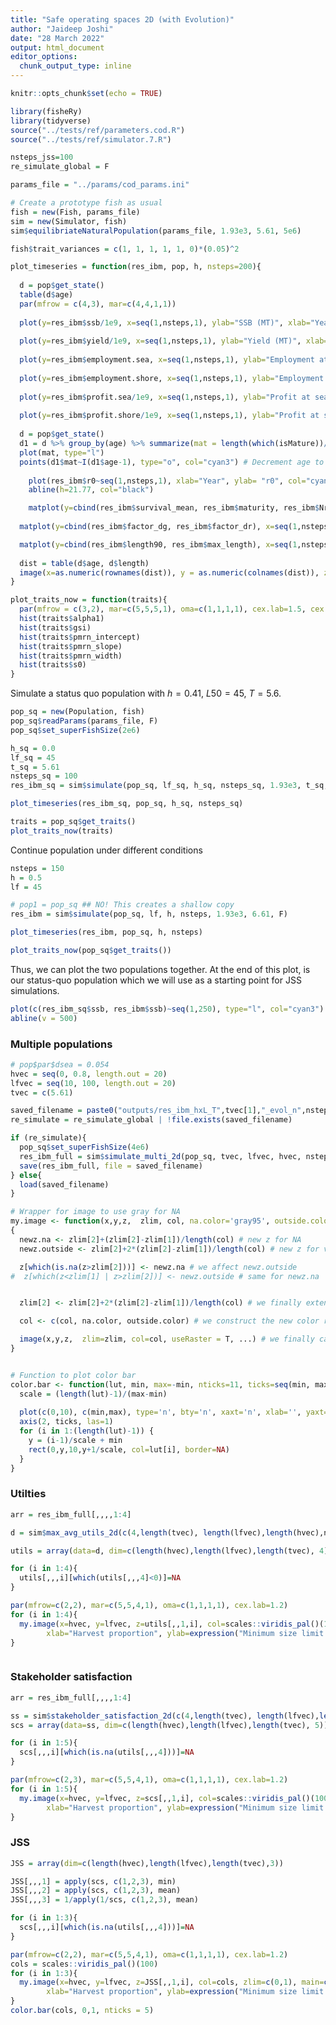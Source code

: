```yaml
---
title: "Safe operating spaces 2D (with Evolution)"
author: "Jaideep Joshi"
date: "28 March 2022"
output: html_document
editor_options:
  chunk_output_type: inline
---
```


```r
knitr::opts_chunk$set(echo = TRUE)
```

```r
library(fisheRy)
library(tidyverse)
source("../tests/ref/parameters.cod.R")
source("../tests/ref/simulator.7.R")
```

```r
nsteps_jss=100
re_simulate_global = F
```

```r
params_file = "../params/cod_params.ini"
```



```r
# Create a prototype fish as usual
fish = new(Fish, params_file)
sim = new(Simulator, fish)
sim$equilibriateNaturalPopulation(params_file, 1.93e3, 5.61, 5e6)

fish$trait_variances = c(1, 1, 1, 1, 1, 0)*(0.05)^2
```


```r
plot_timeseries = function(res_ibm, pop, h, nsteps=200){
  
  d = pop$get_state()
  table(d$age)
  par(mfrow = c(4,3), mar=c(4,4,1,1))
  
  plot(y=res_ibm$ssb/1e9, x=seq(1,nsteps,1), ylab="SSB (MT)", xlab="Year", col="cyan3", type="l")
  
  plot(y=res_ibm$yield/1e9, x=seq(1,nsteps,1), ylab="Yield (MT)", xlab="Year", col="cyan3", type="l")
  
  plot(y=res_ibm$employment.sea, x=seq(1,nsteps,1), ylab="Employment at sea (person-years)", xlab="Year", col="cyan3", type="l")
  
  plot(y=res_ibm$employment.shore, x=seq(1,nsteps,1), ylab="Employment on shore (person-years)", xlab="Year", col="cyan3", type="l")
  
  plot(y=res_ibm$profit.sea/1e9, x=seq(1,nsteps,1), ylab="Profit at sea (Billions NOK)", xlab="Year", col="cyan3", type="l")
  
  plot(y=res_ibm$profit.shore/1e9, x=seq(1,nsteps,1), ylab="Profit at shore (Billions NOK)", xlab="Year", col="cyan3", type="l")
  
  d = pop$get_state()
  d1 = d %>% group_by(age) %>% summarize(mat = length(which(isMature))/length(isMature))
  plot(mat, type="l")
  points(d1$mat~I(d1$age-1), type="o", col="cyan3") # Decrement age to get the right maturation prob (see note above)
  
    plot(res_ibm$r0~seq(1,nsteps,1), xlab="Year", ylab= "r0", col="cyan3", type="p", ylim=c(0,30))
    abline(h=21.77, col="black")

    matplot(y=cbind(res_ibm$survival_mean, res_ibm$maturity, res_ibm$Nrel), x=seq(1,nsteps,1), xlab="Year", ylab= "p_survival / maturity / Nrel", col=c("cyan3", "magenta3", "yellow3"), type="l", lty=1, ylim=c(0,1.2))
    
  matplot(y=cbind(res_ibm$factor_dg, res_ibm$factor_dr), x=seq(1,nsteps,1), xlab="Year", ylab= "dl_ratio, r_ratio", col=c("cyan3", "magenta3"), type="l", lty=1)

  matplot(y=cbind(res_ibm$length90, res_ibm$max_length), x=seq(1,nsteps,1), xlab="Year", ylab= "Length (90 %ile)", col=c("cyan3", "cyan4"), type="l", lty=1)
  
  dist = table(d$age, d$length)
  image(x=as.numeric(rownames(dist)), y = as.numeric(colnames(dist)), z=log(1+3*log(dist)), col=scales::viridis_pal()(100), xlab="Age", ylab="Length")
}
```


```r
plot_traits_now = function(traits){
  par(mfrow = c(3,2), mar=c(5,5,5,1), oma=c(1,1,1,1), cex.lab=1.5, cex.axis=1.5)
  hist(traits$alpha1)
  hist(traits$gsi)
  hist(traits$pmrn_intercept)
  hist(traits$pmrn_slope)
  hist(traits$pmrn_width)
  hist(traits$s0)
}
```

Simulate a status quo population with 
$h = 0.41$, $L50 = 45$, $T = 5.6$.

```r
pop_sq = new(Population, fish)
pop_sq$readParams(params_file, F)
pop_sq$set_superFishSize(2e6)

h_sq = 0.0
lf_sq = 45
t_sq = 5.61
nsteps_sq = 100
res_ibm_sq = sim$simulate(pop_sq, lf_sq, h_sq, nsteps_sq, 1.93e3, t_sq, T)

plot_timeseries(res_ibm_sq, pop_sq, h_sq, nsteps_sq)

traits = pop_sq$get_traits()
plot_traits_now(traits)

```

Continue population under different conditions

```r
nsteps = 150
h = 0.5
lf = 45

# pop1 = pop_sq ## NO! This creates a shallow copy
res_ibm = sim$simulate(pop_sq, lf, h, nsteps, 1.93e3, 6.61, F)

plot_timeseries(res_ibm, pop_sq, h, nsteps)

plot_traits_now(pop_sq$get_traits())
```

Thus, we can plot the two populations together. At the end of this plot, is our status-quo population which we will use as a starting point for JSS simulations.

```r
plot(c(res_ibm_sq$ssb, res_ibm$ssb)~seq(1,250), type="l", col="cyan3")
abline(v = 500)
```

### Multiple populations


```r
# pop$par$dsea = 0.054
hvec = seq(0, 0.8, length.out = 20)
lfvec = seq(10, 100, length.out = 20)
tvec = c(5.61)

saved_filename = paste0("outputs/res_ibm_hxL_T",tvec[1],"_evol_n",nsteps_jss,".Rdata")
re_simulate = re_simulate_global | !file.exists(saved_filename)

if (re_simulate){ 
  pop_sq$set_superFishSize(4e6)
  res_ibm_full = sim$simulate_multi_2d(pop_sq, tvec, lfvec, hvec, nsteps_jss, 1.93e3, F)
  save(res_ibm_full, file = saved_filename)
} else{
  load(saved_filename)
}
```

<!-- ```{r} -->
<!-- # pop$par$dsea = 0.054 -->
<!-- nsteps=50 -->
<!-- hvec = seq(0., 0.7, length.out=20) -->
<!-- pop1 = pop_sq -->
<!-- pop1$set_superFishSize(5e5) -->
<!-- res_ibm_full = sim$simulate_multi_2d(pop1, c(5.6), lf, hvec, nsteps, 1.93e3, F) -->

<!-- plot_hscan(res_ibm_full, nsteps) -->
<!-- ``` -->

```r
# Wrapper for image to use gray for NA
my.image <- function(x,y,z,  zlim, col, na.color='gray95', outside.color='white', ...)
{
  newz.na <- zlim[2]+(zlim[2]-zlim[1])/length(col) # new z for NA
  newz.outside <- zlim[2]+2*(zlim[2]-zlim[1])/length(col) # new z for values outside zlim

  z[which(is.na(z>zlim[2]))] <- newz.na # we affect newz.outside
#  z[which(z<zlim[1] | z>zlim[2])] <- newz.outside # same for newz.na


  zlim[2] <- zlim[2]+2*(zlim[2]-zlim[1])/length(col) # we finally extend the z limits to include the two new values 

  col <- c(col, na.color, outside.color) # we construct the new color range by including: na.color and outside.color

  image(x,y,z,  zlim=zlim, col=col, useRaster = T, ...) # we finally call image(...)
}


# Function to plot color bar
color.bar <- function(lut, min, max=-min, nticks=11, ticks=seq(min, max, len=nticks), title='') {
  scale = (length(lut)-1)/(max-min)
  
  plot(c(0,10), c(min,max), type='n', bty='n', xaxt='n', xlab='', yaxt='n', ylab='', main=title)
  axis(2, ticks, las=1)
  for (i in 1:(length(lut)-1)) {
    y = (i-1)/scale + min
    rect(0,y,10,y+1/scale, col=lut[i], border=NA)
  }
}


```


### Utilties

```r
arr = res_ibm_full[,,,,1:4]

d = sim$max_avg_utils_2d(c(4,length(tvec), length(lfvec),length(hvec),nsteps_jss), arr)

utils = array(data=d, dim=c(length(hvec),length(lfvec),length(tvec), 4))

for (i in 1:4){
  utils[,,,i][which(utils[,,,4]<0)]=NA
}

par(mfrow=c(2,2), mar=c(5,5,4,1), oma=c(1,1,1,1), cex.lab=1.2)
for (i in 1:4){
  my.image(x=hvec, y=lfvec, z=utils[,,1,i], col=scales::viridis_pal()(100), zlim=c(0,1), main=c("Spawning stock biomass","Yield","Employment","Profit")[i], 
        xlab="Harvest proportion", ylab=expression("Minimum size limit (L"[50]*")"))
}



```

### Stakeholder satisfaction

```r
arr = res_ibm_full[,,,,1:4]

ss = sim$stakeholder_satisfaction_2d(c(4,length(tvec), length(lfvec),length(hvec),nsteps_jss), arr)
scs = array(data=ss, dim=c(length(hvec),length(lfvec),length(tvec), 5))

for (i in 1:5){
  scs[,,,i][which(is.na(utils[,,,4]))]=NA
}

par(mfrow=c(2,3), mar=c(5,5,4,1), oma=c(1,1,1,1), cex.lab=1.2)
for (i in 1:5){
  my.image(x=hvec, y=lfvec, z=scs[,,1,i], col=scales::viridis_pal()(100), zlim=c(0,1), main=c("Industrial fishers", "Artisanal fishers", "Employment-prioritizing\npolicymakers", "Profit-prioritizing\npolicymakers", "Conservationists")[i], 
        xlab="Harvest proportion", ylab=expression("Minimum size limit (L"[50]*")"))
}

```

### JSS

```r

JSS = array(dim=c(length(hvec),length(lfvec),length(tvec),3))

JSS[,,,1] = apply(scs, c(1,2,3), min)
JSS[,,,2] = apply(scs, c(1,2,3), mean)
JSS[,,,3] = 1/apply(1/scs, c(1,2,3), mean)

for (i in 1:3){
  scs[,,,i][which(is.na(utils[,,,4]))]=NA
}

par(mfrow=c(2,2), mar=c(5,5,4,1), oma=c(1,1,1,1), cex.lab=1.2)
cols = scales::viridis_pal()(100)
for (i in 1:3){
  my.image(x=hvec, y=lfvec, z=JSS[,,1,i], col=cols, zlim=c(0,1), main=c("JSS (arithmatic mean)","JSS (harmonic mean)","JSS (minimum)")[i], 
        xlab="Harvest proportion", ylab=expression("Minimum size limit (L"[50]*")"))
}
color.bar(cols, 0,1, nticks = 5)

```





